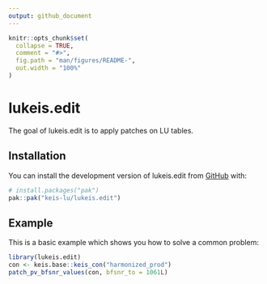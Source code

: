 ```yaml
---
output: github_document
---
```


<!-- README.md is generated from README.Rmd. Please edit that file -->

```r
knitr::opts_chunk$set(
  collapse = TRUE,
  comment = "#>",
  fig.path = "man/figures/README-",
  out.width = "100%"
)
```

# lukeis.edit

<!-- badges: start -->
<!-- badges: end -->

The goal of lukeis.edit is to apply patches on LU tables.

## Installation

You can install the development version of lukeis.edit from [GitHub](https://github.com/) with:

``` r
# install.packages("pak")
pak::pak("keis-lu/lukeis.edit")
```

## Example

This is a basic example which shows you how to solve a common problem:

```r
library(lukeis.edit)
con <- keis.base::keis_con("harmonized_prod")
patch_pv_bfsnr_values(con, bfsnr_to = 1061L)
```
